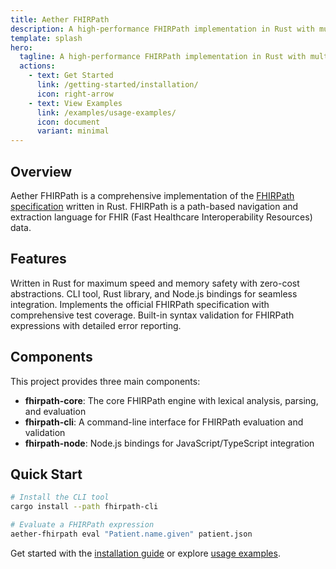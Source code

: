 ```yaml
---
title: Aether FHIRPath
description: A high-performance FHIRPath implementation in Rust with multiple language bindings.
template: splash
hero:
  tagline: A high-performance FHIRPath implementation in Rust with multiple language bindings
  actions:
    - text: Get Started
      link: /getting-started/installation/
      icon: right-arrow
    - text: View Examples
      link: /examples/usage-examples/
      icon: document
      variant: minimal
---
```



## Overview

Aether FHIRPath is a comprehensive implementation of the [FHIRPath specification](http://hl7.org/fhirpath/) written in Rust. FHIRPath is a path-based navigation and extraction language for FHIR (Fast Healthcare Interoperability Resources) data.

## Features

<CardGrid stagger>
	<Card title="High Performance" icon="rocket">
		Written in Rust for maximum speed and memory safety with zero-cost abstractions.
	</Card>
	<Card title="Multiple Interfaces" icon="puzzle">
		CLI tool, Rust library, and Node.js bindings for seamless integration.
	</Card>
	<Card title="FHIRPath Compliance" icon="approve-check">
		Implements the official FHIRPath specification with comprehensive test coverage.
	</Card>
	<Card title="Expression Validation" icon="magnifier">
		Built-in syntax validation for FHIRPath expressions with detailed error reporting.
	</Card>
</CardGrid>

## Components

This project provides three main components:

- **fhirpath-core**: The core FHIRPath engine with lexical analysis, parsing, and evaluation
- **fhirpath-cli**: A command-line interface for FHIRPath evaluation and validation
- **fhirpath-node**: Node.js bindings for JavaScript/TypeScript integration

## Quick Start

```bash
# Install the CLI tool
cargo install --path fhirpath-cli

# Evaluate a FHIRPath expression
aether-fhirpath eval "Patient.name.given" patient.json
```

Get started with the [installation guide](/getting-started/installation/) or explore [usage examples](/examples/usage-examples/).
